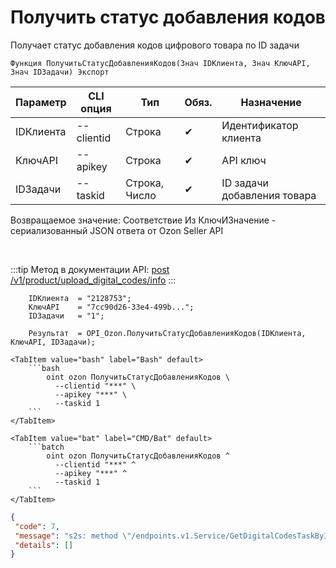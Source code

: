 ﻿---
sidebar_position: 19
---


# Получить статус добавления кодов
 Получает статус добавления кодов цифрового товара по ID задачи



`Функция ПолучитьСтатусДобавленияКодов(Знач IDКлиента, Знач КлючAPI, Знач IDЗадачи) Экспорт`

  | Параметр | CLI опция | Тип | Обяз. | Назначение |
  |-|-|-|-|-|
  | IDКлиента | --clientid | Строка | &#x2714; | Идентификатор клиента |
  | КлючAPI | --apikey | Строка | &#x2714; | API ключ |
  | IDЗадачи | --taskid | Строка, Число | &#x2714; | ID задачи добавления товара |

  
  Возвращаемое значение:   Соответствие Из КлючИЗначение - сериализованный JSON ответа от Ozon Seller API

<br/>

:::tip
Метод в документации API: [post /v1/product/upload_digital_codes/info](https://docs.ozon.ru/api/seller/#operation/ProductAPI_UploadDigitalCodeInfo)
:::
<br/>


```bsl title="Пример использования для 1С:Предприятие/OneScript"
    IDКлиента  = "2128753";
    КлючAPI    = "7cc90d26-33e4-499b...";
    IDЗадачи   = "1";

    Результат  = OPI_Ozon.ПолучитьСтатусДобавленияКодов(IDКлиента, КлючAPI, IDЗадачи);
```
    

 <Tabs>
  
    <TabItem value="bash" label="Bash" default>
        ```bash
            oint ozon ПолучитьСтатусДобавленияКодов \
              --clientid "***" \
              --apikey "***" \
              --taskid 1
        ```
    </TabItem>
  
    <TabItem value="bat" label="CMD/Bat" default>
        ```batch
            oint ozon ПолучитьСтатусДобавленияКодов ^
              --clientid "***" ^
              --apikey "***" ^
              --taskid 1
        ```
    </TabItem>
</Tabs>


```json title="Результат"
{
 "code": 7,
 "message": "s2s: method \"/endpoints.v1.Service/GetDigitalCodesTaskByID\" is not allowed for the provided access tokens: permission denied",
 "details": []
}
```
